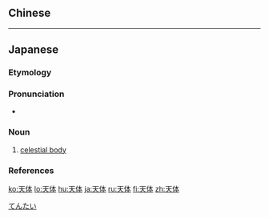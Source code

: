 {{also|天體}}
==Chinese==
{{zh-see|天體}}

----

==Japanese==
{{ja-kanjitab|てん|たい|yomi=o}}

===Etymology===
{{suffix|天|体|lang=ja|t1=heaven|t2=body|sort=てんたい}}

===Pronunciation===
* {{ja-pron|てんたい|y=o|acc=0|acc_ref=NHK}}

===Noun===
{{ja-noun|てんたい|kyu=天體}}

# [[celestial body]]

===References===
<references/>

[[Category:ja:Astronomy|てんたい]]

[[ko:天体]]
[[lo:天体]]
[[hu:天体]]
[[ja:天体]]
[[ru:天体]]
[[fi:天体]]
[[zh:天体]]